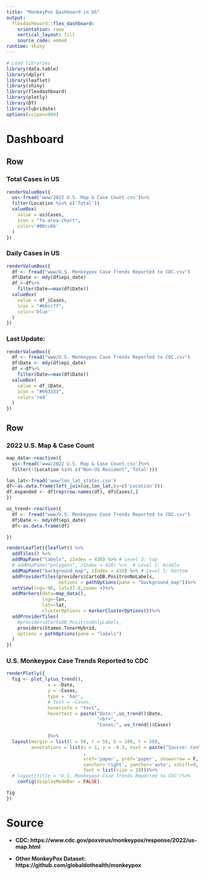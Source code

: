 ---
title: "MonkeyPox Dashboard in US"
output: 
  flexdashboard::flex_dashboard:
    orientation: rows
    vertical_layout: fill
    source_code: embed  
runtime: shiny
---

```{r setup, include=FALSE}
# Load libraries
library(data.table)
library(dplyr)
library(leaflet)
library(shiny)
library(flexdashboard)
library(plotly)
library(DT)
library(lubridate)
options(scipen=999)

```

Dashboard
=======================================================================

Row
-----------------------------------------------------------------------

### Total Cases in US {.value-box}

```{r}
renderValueBox({
  us<-fread('www/2022 U.S. Map & Case Count.csv')%>%
  filter(Location %in% c('Total'))
  valueBox(
    value = us$Cases,
    icon = "fa-area-chart",
    color='#00cc66'
  )
})
```


### Daily Cases in US {.value-box}

```{r}
renderValueBox({
  df <- fread("www/U.S. Monkeypox Case Trends Reported to CDC.csv")
  df$Date <- mdy(df$epi_date)  
  df_<-df%>%
    filter(Date==max(df$Date))
  valueBox(
    value = df_$Cases,
    icon = "#66ccff",
    color='blue'
  )
})
```


### Last Update:  {.value-box}

```{r}
renderValueBox({
  df <- fread("www/U.S. Monkeypox Case Trends Reported to CDC.csv")
  df$Date <- mdy(df$epi_date)  
  df_<-df%>%
    filter(Date==max(df$Date))
  valueBox(
    value = df_$Date,
    icon = "#993333",
    color='red'
  )
})
```


Row
-----------------------------------------------------------------------

### 2022 U.S. Map & Case Count {data-width=700}

```{r}
map_data<-reactive({
  us<-fread('www/2022 U.S. Map & Case Count.csv')%>%
  filter(!(Location %in% c("Non-US Resident",'Total')))

lon_lat<-fread('www/lon_lat_states.csv')
df<-as.data.frame(left_join(us,lon_lat,by=c('Location')))
df.expanded <- df[rep(row.names(df), df$Cases),]
})

us_trend<-reactive({
  df <- fread("www/U.S. Monkeypox Case Trends Reported to CDC.csv")
  df$Date <- mdy(df$epi_date)
  df<-as.data.frame(df)

})

```


```{r}

renderLeaflet({leaflet() %>% 
  addTiles() %>%
  addMapPane("labels", zIndex = 430) %>% # Level 3: top
  # addMapPane("polygons", zIndex = 420) %>%  # Level 2: middle
  addMapPane("background_map", zIndex = 410) %>% # Level 1: bottom    
  addProviderTiles(providers$CartoDB.PositronNoLabels,
                   options = pathOptions(pane = "background_map"))%>%
  setView(lng=-96, lat=37.8,zoom= 4)%>%
  addMarkers(data=map_data(),
             lng=~lon,
             lat=~lat,
             clusterOptions = markerClusterOptions())%>%
  addProviderTiles(
    #providers$CartoDB.PositronOnlyLabels,
    providers$Stamen.TonerHybrid,
    options = pathOptions(pane = "labels")
  )
})
```

### U.S. Monkeypox Case Trends Reported to CDC {data-width=340}

```{r}
renderPlotly({
  fig <- plot_ly(us_trend(),
               x = ~Date, 
               y = ~Cases, 
               type = 'bar',
               # text = ~Cases,
               hoverinfo = "text",
               hovertext = paste("Date:",us_trend()$Date,
                                 "<br>",
                                 "Cases:", us_trend()$Cases)

               )%>%
  layout(margin = list(l = 50, r = 50, b = 100, t = 50),
         annotations = list(x = 1, y = -0.3, text = paste("Source: Centers for Disease Control and Prevention")
                            ,
                            xref='paper', yref='paper', showarrow = F, 
                            xanchor='right', yanchor='auto', xshift=0, yshift=0,
                            font = list(size = 10)))%>%
  # layout(title = 'U.S. Monkeypox Case Trends Reported to CDC')%>% 
    config(displayModeBar = FALSE)

fig
})

```

Source
=======================================================================

 * **CDC: https://www.cdc.gov/poxvirus/monkeypox/response/2022/us-map.html**
 
 * **Other MonkeyPox Dataset: https://github.com/globaldothealth/monkeypox**